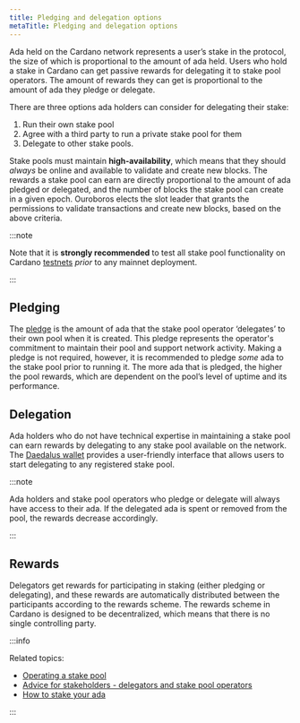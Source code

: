 ```yaml
---
title: Pledging and delegation options
metaTitle: Pledging and delegation options
---
```


Ada held on the Cardano network represents a user’s
stake in the protocol, the size of which is proportional to the amount of ada
held. Users who hold a stake in Cardano can get passive rewards for delegating it to stake pool operators. The amount of rewards they can get is proportional to the amount of ada
they pledge or delegate.

There are three options ada holders can consider for delegating their stake:

1. Run their own stake pool
2. Agree with a third party to run a private stake pool for them
3. Delegate to other stake pools.

Stake pools must maintain **high-availability**, which means that they should
_always_ be online and available to validate and create new blocks. The rewards
a stake pool can earn are directly proportional to the amount of ada 
pledged or delegated, and the number of blocks the stake pool can create in a
given epoch. Ouroboros elects the slot leader that grants the permissions to
validate transactions and create new blocks, based on the above criteria.

:::note

Note that it is **strongly recommended** to test all stake pool functionality on
Cardano [testnets](/cardano-testnets/environments) _prior_ to any mainnet deployment.

:::

## Pledging

The [pledge](/learn/pledging-rewards) is the amount of ada that the stake pool operator ‘delegates’ to
their own pool when it is created. This pledge represents the operator's
commitment to maintain their pool and support network activity. Making a pledge
is not required, however, it is recommended to pledge _some_ ada to the stake
pool prior to running it. The more ada that is pledged, the higher the pool
rewards, which are dependent on the pool’s level of uptime and its performance.

## Delegation

Ada holders who do not have technical expertise in maintaining a stake pool can
earn rewards by delegating to any stake pool available on the network. The
[Daedalus wallet](https://daedaluswallet.io/)
provides a user-friendly interface that allows users to start delegating to any
registered stake pool.

:::note

Ada holders and stake pool operators who pledge or delegate will
always have access to their ada. If the delegated ada is spent or removed from
the pool, the rewards decrease accordingly.

:::

## Rewards

Delegators get rewards for participating in staking (either pledging or
delegating), and these rewards are automatically distributed between the
participants according to the rewards scheme. The rewards scheme in Cardano is
designed to be decentralized, which means that there is no single controlling
party.

:::info

Related topics:

- [Operating a stake pool](https://developers.cardano.org/docs/operate-a-stake-pool/)
- [Advice for stakeholders - delegators and stake pool operators](https://iohk.io/en/blog/posts/2020/11/13/the-general-perspective-on-staking-in-cardano/)
- [How to stake your ada](https://www.essentialcardano.io/infographic/how-to-stake-your-ada)

:::


